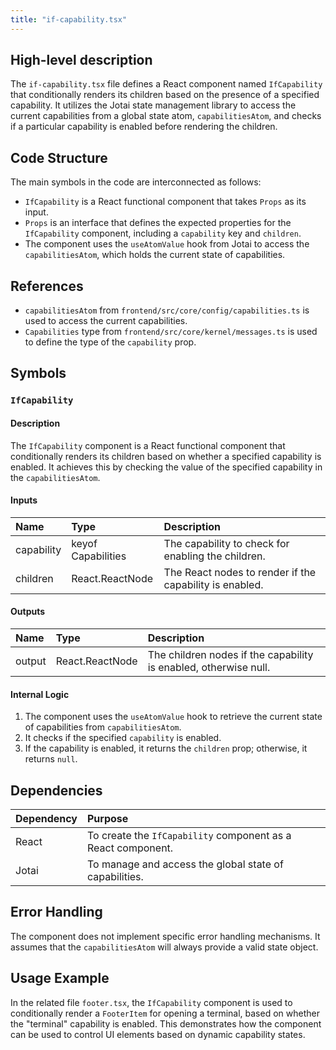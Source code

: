 ```yaml
---
title: "if-capability.tsx"
---
```


## High-level description

The `if-capability.tsx` file defines a React component named `IfCapability` that conditionally renders its children based on the presence of a specified capability. It utilizes the Jotai state management library to access the current capabilities from a global state atom, `capabilitiesAtom`, and checks if a particular capability is enabled before rendering the children.

## Code Structure

The main symbols in the code are interconnected as follows:
- `IfCapability` is a React functional component that takes `Props` as its input.
- `Props` is an interface that defines the expected properties for the `IfCapability` component, including a `capability` key and `children`.
- The component uses the `useAtomValue` hook from Jotai to access the `capabilitiesAtom`, which holds the current state of capabilities.

## References

- `capabilitiesAtom` from `frontend/src/core/config/capabilities.ts` is used to access the current capabilities.
- `Capabilities` type from `frontend/src/core/kernel/messages.ts` is used to define the type of the `capability` prop.

## Symbols

### `IfCapability`
#### Description
The `IfCapability` component is a React functional component that conditionally renders its children based on whether a specified capability is enabled. It achieves this by checking the value of the specified capability in the `capabilitiesAtom`.

#### Inputs
| Name       | Type                | Description                                      |
|:-----------|:--------------------|:-------------------------------------------------|
| capability | keyof Capabilities  | The capability to check for enabling the children. |
| children   | React.ReactNode     | The React nodes to render if the capability is enabled. |

#### Outputs
| Name   | Type            | Description                                      |
|:-------|:----------------|:-------------------------------------------------|
| output | React.ReactNode | The children nodes if the capability is enabled, otherwise null. |

#### Internal Logic
1. The component uses the `useAtomValue` hook to retrieve the current state of capabilities from `capabilitiesAtom`.
2. It checks if the specified `capability` is enabled.
3. If the capability is enabled, it returns the `children` prop; otherwise, it returns `null`.

## Dependencies

| Dependency | Purpose                                                  |
|:-----------|:---------------------------------------------------------|
| React      | To create the `IfCapability` component as a React component. |
| Jotai      | To manage and access the global state of capabilities.   |

## Error Handling

The component does not implement specific error handling mechanisms. It assumes that the `capabilitiesAtom` will always provide a valid state object.

## Usage Example

In the related file `footer.tsx`, the `IfCapability` component is used to conditionally render a `FooterItem` for opening a terminal, based on whether the "terminal" capability is enabled. This demonstrates how the component can be used to control UI elements based on dynamic capability states.